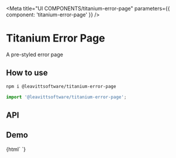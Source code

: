 

<Meta title="UI COMPONENTS/titanium-error-page" parameters={{ component: 'titanium-error-page' }} />

# Titanium Error Page

A pre-styled error page

## How to use

```bash
npm i @leavittsoftware/titanium-error-page
```

```js
import '@leavittsoftware/titanium-error-page';
```

## API

<ArgsTable of="titanium-error-page" />

## Demo

<Canvas withToolbar>
  <Story name="Docs">{html` <titanium-error-page></titanium-error-page> `}</Story>
</Canvas>
